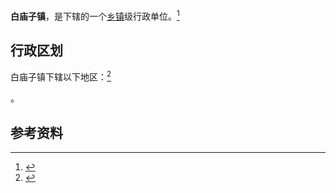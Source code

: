 {{中国乡级行政区|15/01/21/104/000}}

'''白庙子镇'''，是{{PRC admin/fullname|15/01/21/104/000|3}}下辖的一个[[乡镇|乡镇]]级行政单位。<ref>{{PRC admin/ref sgc|{{PRC admin/parent|15/01/21/104/000}}}}</ref>

== 行政区划 ==

白庙子镇下辖以下地区：<ref>{{PRC admin/ref sgc|15/01/21/104/000}}</ref>

{{PRC admin/children|15/01/21/104/000}}。

== 参考资料 ==

{{reflist}}

{{行政区划小作品}}
{{PRC admin/navcat|15/01/21/104/000}}